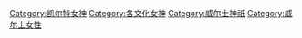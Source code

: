 [[Category:凯尔特女神|Category:凯尔特女神]]
[[Category:各文化女神|Category:各文化女神]]
[[Category:威尔士神祇|Category:威尔士神祇]]
[[Category:威尔士女性|Category:威尔士女性]]